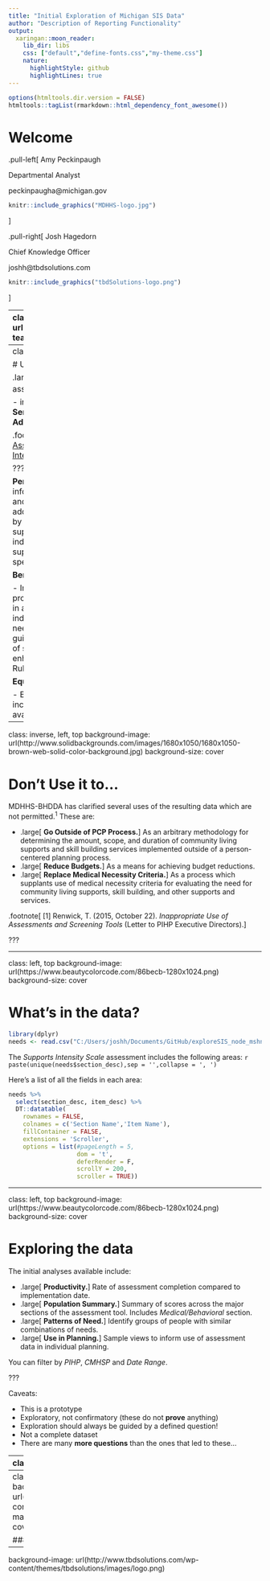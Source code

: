 ```yaml
---
title: "Initial Exploration of Michigan SIS Data"
author: "Description of Reporting Functionality"
output:
  xaringan::moon_reader:
    lib_dir: libs
    css: ["default","define-fonts.css","my-theme.css"]
    nature:
      highlightStyle: github
      highlightLines: true
---
```

```r
options(htmltools.dir.version = FALSE)
htmltools::tagList(rmarkdown::html_dependency_font_awesome())
```

# Welcome

.pull-left[
<i class="fa fa-commenting-o"></i> Amy Peckinpaugh

<i class="fa fa-sitemap"></i> Departmental Analyst

<i class="fa fa-envelope-o"></i> peckinpaugha@michigan.gov

```r
knitr::include_graphics("MDHHS-logo.jpg")
```
]

.pull-right[
<i class="fa fa-commenting"></i> Josh Hagedorn

<i class="fa fa-sitemap"></i> Chief Knowledge Officer

<i class="fa fa-envelope-o"></i> joshh@tbdsolutions.com

```r
knitr::include_graphics("tbdSolutions-logo.png")
```
]


---
class: inverse, left, top
background-image: url(http://www.solidbackgrounds.com/images/1680x1050/1680x1050-teal-solid-color-background.jpg)
background-size: cover

# Today's webinar will:

.large[
1. Discuss principles for use of assessment data 
2. Navigate interactive analyses of SIS data
3. Summarize details of analyses 
4. Answer questions
]

*Note:* While access to today's webinar has been shared with various stakeholders to promote transparency, its intended purpose is technical training for PIHP/CMH employees.

Please jot down any questions you have during the webinar and submit them in the attendee control panel.

Slides here: http://bit.ly/sis_webinar_201706

---
class: left, top

# Use the Data...

.large[
MDHHS-BHDDA has identified several broad areas for use of assessment data:<sup>1</sup>

- <i class="fa fa-street-view"></i> in **Person-Centered Planning**
-  <i class="fa fa-credit-card"></i> in **Benefit Management**
- <i class="fa fa-balance-scale"></i> to **Assure Service Access and Equity**
- <i class="fa fa-bar-chart"></i> to **Understand Population-level Needs**
- <i class="fa fa-bullhorn"></i> in **Advocacy efforts**
]

.footnote[
[1] *See detailed discussion in white paper on [Uses of Assessment Data to Inform Services and Supports for Individuals with Intellectual and Developmental Disabilities](http://www.tbdsolutions.com/papers-presentations-2/)
]*

???

**Person-centered planning:**
- Recommend individual support needs to inform an individualized plan of service (IPOS)
- Identify potential goals and objectives for inclusion in the IPOS
- Identify potential referrals for additional assessments or relevant services
- Help guide safety planning by identifying areas of risk
- Design an individualized menu of services to support an individual to live independently in the community
- Identify individual strengths for inclusion in the IPOS
- Provide guidance regarding supports which may provide alternatives to guardianship
- Identify areas of specific personal interest or areas on which the individual wishes to focus

**Benefit management:**

- Inform the development of provider network service offerings.
- Evaluate provider network adequacy relative to the specific needs of the population in a given area.
- Identify locations to make services available for individuals within an accessible distance from their homes.
- Forecast needs for services not yet available.
- Provide consistently-formatted guidance to service providers related to the scope, duration and intensity of services authorized by the IPOS.
- Assist providers to develop an enhanced array of services to support compliance with the HCBS Final Rule.

**Equity of access:**

- Ensure people receive the services they need
- Identify services inconsistent with assessed needs
- Inform the prioritization of access to available waiver slots


---

class: inverse, left, top
background-image: url(http://www.solidbackgrounds.com/images/1680x1050/1680x1050-brown-web-solid-color-background.jpg)
background-size: cover

# Don't Use it to...

MDHHS-BHDDA has clarified several uses of the resulting data which are not permitted.<sup>1</sup>  These are:

* .large[<i class="fa fa-ban"></i> **Go Outside of PCP Process.**] As an arbitrary methodology for determining the amount, scope, and duration of community living supports and skill building services implemented outside of a person-centered planning process.
* .large[<i class="fa fa-ban"></i> **Reduce Budgets.**] As a means for achieving budget reductions.
* .large[<i class="fa fa-ban"></i> **Replace Medical Necessity Criteria.**] As a process which supplants use of medical necessity criteria for evaluating the need for community living supports, skill building, and other supports and services.

.footnote[
[1] Renwick, T. (2015, October 22). *Inappropriate Use of Assessments and Screening Tools* (Letter to PIHP Executive Directors).
]

???

---

class: left, top
background-image: url(https://www.beautycolorcode.com/86becb-1280x1024.png)
background-size: cover

# What's in the data? 

```r
library(dplyr)
needs <- read.csv("C:/Users/joshh/Documents/GitHub/exploreSIS_node_mshn/data/needs.csv")
```

The *Supports Intensity Scale* assessment includes the following areas: `r paste(unique(needs$section_desc),sep = '',collapse = ', ')`

Here's a list of all the fields in each area:
```r
needs %>%
  select(section_desc, item_desc) %>%
  DT::datatable(
    rownames = FALSE,
    colnames = c('Section Name','Item Name'),
    fillContainer = FALSE, 
    extensions = 'Scroller',
    options = list(#pageLength = 5, 
                   dom = 't',
                   deferRender = F,
                   scrollY = 200,
                   scroller = TRUE))
```

---

class: left, top
background-image: url(https://www.beautycolorcode.com/86becb-1280x1024.png)
background-size: cover

# Exploring the data

The initial analyses available include:

- .large[<i class="fa fa-line-chart"></i> **Productivity.**] Rate of assessment completion compared to implementation date.
- .large[<i class="fa fa-users"></i> **Population Summary.**] Summary of scores across the major sections of the assessment tool. Includes *Medical/Behavioral* section.
- .large[<i class="fa fa-cubes"></i> **Patterns of Need.**] Identify groups of people with similar combinations of needs.
- .large[<i class="fa fa-street-view"></i> **Use in Planning.**] Sample views to inform use of assessment data in individual planning.

You can filter by *PIHP*, *CMHSP* and *Date Range*.

???

Caveats: 

- This is a prototype
- Exploratory, not confirmatory (these do not **prove** anything)
- Exploration should always be guided by a defined question!
- Not a complete dataset
- There are many **more questions** than the ones that led to these...

---
class: inverse, left, middle

# Let's go

.large[
- White paper available [here](http://www.tbdsolutions.com/papers-presentations-2/)
- Analyses available [here](https://tbdsolutions.shinyapps.io/exploreSIS_node_mdhhs/)
- Tutorials stored [here](https://youtu.be/voEbIXUQ-Xg?list=PLrqpLq7US2q123PQozqis_WTQ5WGpEjvY)
]

---
class: inverse, center, middle
background-image: url(http://www.asalesguy.com/wp-content/uploads/2016/09/Question-marks-1.jpg)
background-size: cover


### Q & A


---
background-image: url(http://www.tbdsolutions.com/wp-content/themes/tbdsolutions/images/logo.png)

